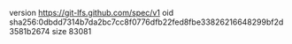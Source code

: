 version https://git-lfs.github.com/spec/v1
oid sha256:0dbdd7314b7da2bc7cc8f0776dfb22fed8fbe33826216648299bf2d3581b2674
size 83081
